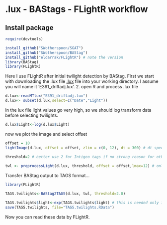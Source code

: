<!--
%\VignetteEngine{knitr}
%\VignetteIndexEntry{lux - BAStags - FLightR workflow}
%\VignetteDepends{FLightR}
%\VignetteDepends{BAStag}
-->
# .lux - BAStags - FLightR workflow
## Install package
```r
require(devtools)

install_github("SWotherspoon/SGAT")
install_github("SWotherspoon/BAStag")
install_github("eldarrak/FLightR") # note the version
library(BAStag)
library(FLightR)
```

Here I use FLightR after initial twilight detection by BAStag.
First we start with downloading the .lux file [.lux](https://raw.githubusercontent.com/eldarrak/FLightR/master/examples/black-tailed%20godwit_Intigeo_tag_example/E391_driftadj.lux) file into your working directory. I assume you will name it 'E391_driftadj.lux'.
2. open R and process .lux file
```r
d.lux<-readMTlux("E391_driftadj.lux")
d.lux<- subset(d.lux,select=c("Date","Light"))
```
In the lux file light values go very high, so we should log transform data before selecting twilights.
```r
d.lux$Light<-log(d.lux$Light)
```
now we plot the image and select offset

```r
offset = 10
lightImage(d.lux, offset = offset, zlim = c(0, 12), dt = 300) # dt specifies the recording interval

threshold=2 # better use 2 for Intigeo tags if no strong reason for other value
		  
twl <- preprocessLight(d.lux, threshold, offset = offset,lmax=12) # only needs to be done once

```
Transfer BAStag output to TAGS format...
```r
library(FLightR)

TAGS.twilights<-BAStag2TAGS(d.lux, twl, threshold=2.0)

TAGS.twilights$light<-exp(TAGS.twilights$light) # this is needed only if you log transformed in the beginning..
save(TAGS.twilights, file="TAGS.twilights.RData")
```
Now you can read these data by FLightR.
